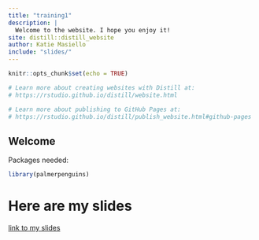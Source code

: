 ```yaml
---
title: "training1"
description: |
  Welcome to the website. I hope you enjoy it!
site: distill::distill_website
author: Katie Masiello
include: "slides/"
---
```


```r
knitr::opts_chunk$set(echo = TRUE)

# Learn more about creating websites with Distill at:
# https://rstudio.github.io/distill/website.html

# Learn more about publishing to GitHub Pages at:
# https://rstudio.github.io/distill/publish_website.html#github-pages

```

## Welcome

Packages needed:

```r
library(palmerpenguins)
```

# Here are my slides
[link to my slides](slides/slides.html)